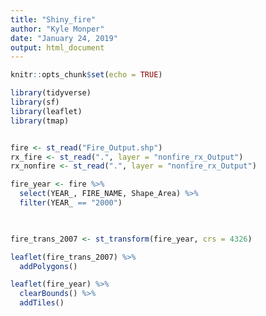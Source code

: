 ---
title: "Shiny_fire"
author: "Kyle Monper"
date: "January 24, 2019"
output: html_document
---

```{r setup, include=FALSE}
knitr::opts_chunk$set(echo = TRUE)
```

```{r, message = F}
library(tidyverse)
library(sf)
library(leaflet)
library(tmap)


fire <- st_read("Fire_Output.shp")
rx_fire <- st_read(".", layer = "nonfire_rx_Output")
rx_nonfire <- st_read(".", layer = "nonfire_rx_Output")


```


```{r}


fire_year <- fire %>% 
  select(YEAR_, FIRE_NAME, Shape_Area) %>% 
  filter(YEAR_ == "2000")
  


fire_trans_2007 <- st_transform(fire_year, crs = 4326)

leaflet(fire_trans_2007) %>% 
  addPolygons()
```

```{r}
leaflet(fire_year) %>% 
  clearBounds() %>% 
  addTiles()
```

